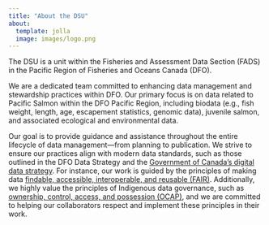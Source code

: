 ```yaml
---
title: "About the DSU"
about:
  template: jolla
  image: images/logo.png
---
```



The DSU is a unit within the Fisheries and Assessment Data Section (FADS) in the Pacific Region of Fisheries and Oceans Canada (DFO).

We are a dedicated team committed to enhancing data management and stewardship practices within DFO. Our primary focus is on data related to Pacific Salmon within the DFO Pacific Region, including biodata (e.g., fish weight, length, age, escapement statistics, genomic data), juvenile salmon, and associated ecological and environmental data.

Our goal is to provide guidance and assistance throughout the entire lifecycle of data management—from planning to publication. We strive to ensure our practices align with modern data standards, such as those outlined in the DFO Data Strategy and the [Government of Canada’s digital data strategy](https://www.canada.ca/en/treasury-board-secretariat/corporate/reports/2023-2026-data-strategy.html). For instance, our work is guided by the principles of making data [findable, accessible, interoperable, and reusable (FAIR)](https://www.go-fair.org/fair-principles/). Additionally, we highly value the principles of Indigenous data governance, such as [ownership, control, access, and possession (OCAP)](https://fnigc.ca/ocap-training/), and we are committed to helping our collaborators respect and implement these principles in their work.
